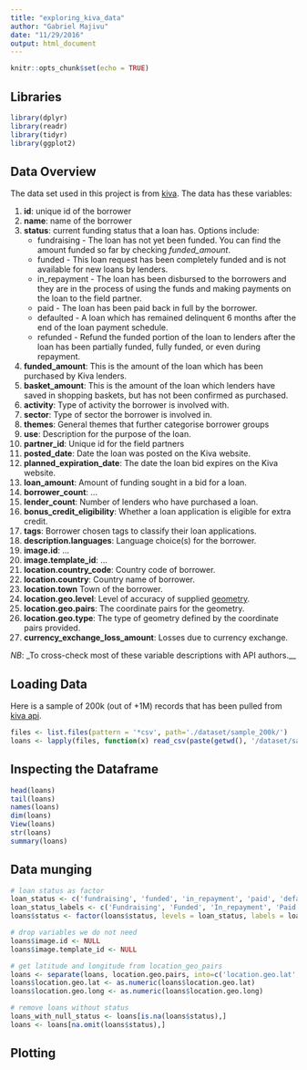 ```yaml
---
title: "exploring_kiva_data"
author: "Gabriel Majivu"
date: "11/29/2016"
output: html_document
---
```


```r
knitr::opts_chunk$set(echo = TRUE)
```

## Libraries

```r
library(dplyr)
library(readr)
library(tidyr)
library(ggplot2)
```

## Data Overview

The data set used in this project is from [kiva](https://www.kiva.org/). The data has these variables:

1. __id__: unique id of the borrower
2. __name__: name of the borrower
3. __status__: current funding status that a loan has. Options include:
    * fundraising - The loan has not yet been funded. You can find the amount funded so far by checking _funded_amount_.
    * funded - This loan request has been completely funded and is not available for new loans by lenders.
    * in_repayment - The loan has been disbursed to the borrowers and they are in the process of using the funds and making payments on the loan to the field partner.
    * paid - The loan has been paid back in full by the borrower.
    * defaulted - A loan which has remained delinquent 6 months after the end of the loan payment schedule.
    * refunded - Refund the funded portion of the loan to lenders after the loan has been partially funded, fully funded, or even during repayment.
4. __funded_amount__: This is the amount of the loan which has been purchased by Kiva lenders.
5. __basket_amount__: This is the amount of the loan which lenders have saved in shopping baskets, but has not been confirmed as purchased.
6. __activity__: Type of activity the borrower is involved with.
7. __sector__: Type of sector the borrower is involved in.
8. __themes__: General themes that further categorise borrower groups
9. __use__: Description for the purpose of the loan.
10. __partner_id__: Unique id for the field partners
11. __posted_date__: Date the loan was posted on the Kiva website.
12. __planned_expiration_date__: The date the loan bid expires on the Kiva website.
13. __loan_amount__: Amount of funding sought in a bid for a loan.
14. __borrower_count__: ...
15. __lender_count__: Number of lenders who have purchased a loan.
16. __bonus_credit_eligibility__: Whether a loan application is eligible for extra credit.
17. __tags__: Borrower chosen tags to classify their loan applications.
18. __description.languages__: Language choice(s) for the borrower.
19. __image.id__: ...
20. __image.template_id__: ...
21. __location.country_code__: Country code of borrower.
22. __location.country__: Country name of borrower.
23. __location.town__ Town of the borrower.
24. __location.geo.level__: Level of accuracy of supplied [geometry](http://www.georss.org/model).
25. __location.geo.pairs__: The coordinate pairs for the geometry.
25. __location.geo.type__: The type of geometry defined by the coordinate pairs provided.
27. __currency_exchange_loss_amount__: Losses due to currency exchange.

_NB_:
_To cross-check most of these variable descriptions with API authors.__

## Loading Data

Here is a sample of 200k (out of +1M) records that has been pulled from [kiva api](http://api.kivaws.org/v1/loans/search.json?page=1).

```r
files <- list.files(pattern = '*csv', path='./dataset/sample_200k/')
loans <- lapply(files, function(x) read_csv(paste(getwd(), '/dataset/sample_200k/', x, sep=''))) %>% bind_rows()
```

## Inspecting the Dataframe

```r
head(loans)
tail(loans)
names(loans)
dim(loans)
View(loans)
str(loans)
summary(loans)
```

## Data munging

```r
# loan status as factor
loan_status <- c('fundraising', 'funded', 'in_repayment', 'paid', 'defaulted', 'refunded')
loan_status_labels <- c('Fundraising', 'Funded', 'In_repayment', 'Paid', 'Defaulted', 'Refunded')
loans$status <- factor(loans$status, levels = loan_status, labels = loan_status_labels)

# drop variables we do not need
loans$image.id <- NULL
loans$image.template_id <- NULL

# get latitude and longitude from location_geo_pairs
loans <- separate(loans, location.geo.pairs, into=c('location.geo.lat', 'location.geo.long'),sep=' ', remove = TRUE)
loans$location.geo.lat <- as.numeric(loans$location.geo.lat)
loans$location.geo.long <- as.numeric(loans$location.geo.long)

# remove loans without status
loans_with_null_status <- loans[is.na(loans$status),]
loans <- loans[na.omit(loans$status),]
```



## Plotting

### 

```r

```